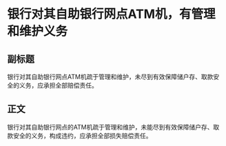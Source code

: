 # 银行对其自助银行网点ATM机，有管理和维护义务
## 副标题
银行对其自助银行网点ATM机疏于管理和维护，未尽到有效保障储户存、取款安全的义务，应承担全部赔偿责任。
## 正文
银行对其自助银行网点的ATM机疏于管理和维护，未能尽到有效保障储户存、取款安全的义务，构成违约，应承担全部损失赔偿责任。